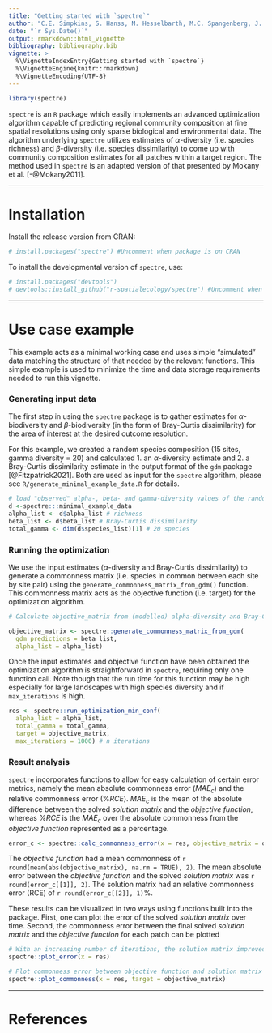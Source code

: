```yaml
---
title: "Getting started with `spectre`"
author: "C.E. Simpkins, S. Hanss, M. Hesselbarth, M.C. Spangenberg, J. Salecker and K. Wiegand"
date: "`r Sys.Date()`"
output: rmarkdown::html_vignette
bibliography: bibliography.bib
vignette: >
  %\VignetteIndexEntry{Getting started with `spectre`}
  %\VignetteEngine{knitr::rmarkdown}
  %\VignetteEncoding{UTF-8}
---
```


```r
library(spectre)
```

`spectre` is an `R` package which easily implements an advanced optimization algorithm capable of predicting regional community composition at fine spatial resolutions using only sparse biological and environmental data. 
The algorithm underlying `spectre` utilizes estimates of $\alpha$-diversity (i.e. species richness) and $\beta$-diversity (i.e. species dissimilarity) to come up with community composition estimates for all patches within a target region. 
The method used in `spectre` is an adapted version of that presented by Mokany et al. [-@Mokany2011].  

---

# Installation
Install the release version from CRAN:

```r
# install.packages("spectre") #Uncomment when package is on CRAN
```

To install the developmental version of `spectre`, use:
```r
# install.packages("devtools")
# devtools::install_github("r-spatialecology/spectre") #Uncomment when repo is public
```

---

# Use case example
This example acts as a minimal working case and uses simple "simulated" data matching the structure of that needed by the relevant functions. This simple example is used to minimize the time and data storage requirements needed to run this vignette.

### Generating input data
The first step in using the `spectre` package is to gather estimates for $\alpha$-biodiversity and $\beta$-biodiversity (in the form of Bray-Curtis dissimilarity) for the area of interest at the desired outcome resolution. 

For this example, we created a random species composition (15 sites, gamma diversity = 20) and calculated 1. an $\alpha$-diversity estimate and 2. a Bray-Curtis dissimilarity estimate in the output format of the `gdm` package [@Fitzpatrick2021]. Both are used as input for the `spectre` algorithm, please see `R/generate_minimal_example_data.R` for details. 

```r
# load "observed" alpha-, beta- and gamma-diversity values of the random species composition
d <-spectre:::minimal_example_data
alpha_list <- d$alpha_list # richness
beta_list <- d$beta_list # Bray-Curtis dissimilarity
total_gamma <- dim(d$species_list)[1] # 20 species
```


### Running the optimization

We use the input estimates ($\alpha$-diversity and Bray-Curtis dissimilarity) to generate a commonness matrix (i.e. species in common between each site by site pair) using the `generate_commonness_matrix_from_gdm()` function. 
This commonness matrix acts as the objective function (i.e. target) for the optimization algorithm.

```r
# Calculate objective_matrix from (modelled) alpha-diversity and Bray-Curtis dissimilarity

objective_matrix <- spectre::generate_commonness_matrix_from_gdm(
  gdm_predictions = beta_list, 
  alpha_list = alpha_list)
```

Once the input estimates and objective function have been obtained the optimization algorithm is straightforward in `spectre`, requiring only one function call. 
Note though that the run time for this function may be high especially for large landscapes with high species diversity and if `max_iterations` is high.

```r
res <- spectre::run_optimization_min_conf(
  alpha_list = alpha_list,
  total_gamma = total_gamma,
  target = objective_matrix,
  max_iterations = 1000) # n iterations
```

### Result analysis
`spectre` incorporates functions to allow for easy calculation of certain error metrics, namely the mean absolute commonness error ($MAE_c$) and the relative commonness error ($\% RCE$). $MAE_c$ is the mean of the absolute difference between the solved *solution matrix* and the *objective function*, whereas $\% RCE$ is the $MAE_c$ over the absolute commonness from the *objective function* represented as a percentage.

```r
error_c <- spectre::calc_commonness_error(x = res, objective_matrix = objective_matrix)
```

The *objective function* had a mean commonness of `r round(mean(abs(objective_matrix), na.rm = TRUE), 2)`. 
The mean absolute error between the *objective function* and the solved *solution matrix* was `r round(error_c[[1]], 2)`. 
The solution matrix had an relative commonness error (RCE) of `r round(error_c[[2]], 1)`%.

These results can be visualized in two ways using functions built into the package. First, one can plot the error of the solved *solution matrix* over time. Second, the commonness error between the final solved *solution matrix* and the *objective function* for each patch can be plotted

```r
# With an increasing number of iterations, the solution matrix improved
spectre::plot_error(x = res)

# Plot commonness error between objective function and solution matrix
spectre::plot_commonness(x = res, target = objective_matrix)
```

---

# References